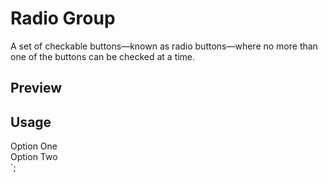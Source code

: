 

<Meta of={RadioGroupStories} />

<RadixPrimitiveDocsButton name='radio-group' />

# Radio Group

A set of checkable buttons—known as radio buttons—where no more than one of the buttons can be checked at a time.

## Preview

<Canvas of={RadioGroupStories.Default} />

## Usage


  <div className="flex items-center space-x-2">
    <RadioGroupItem value="option-one" id="option-one" />
    <Label htmlFor="option-one">Option One</Label>
  </div>
  <div className="flex items-center space-x-2">
    <RadioGroupItem value="option-two" id="option-two" />
    <Label htmlFor="option-two">Option Two</Label>
  </div>
</RadioGroup>`;

<Source code={importCode} language='ts' dark />
<Source code={usageCode} language='tsx' dark />
